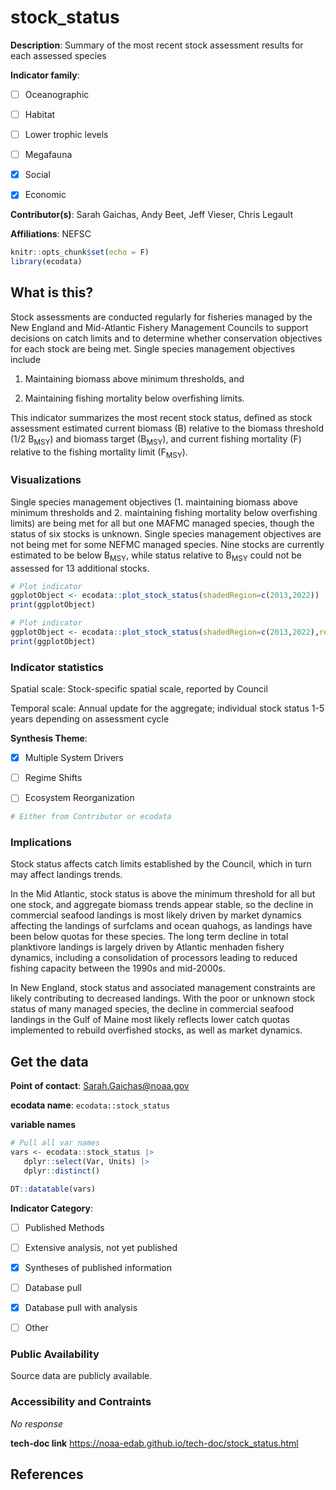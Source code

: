 # stock_status

**Description**: Summary of the most recent stock assessment results for each assessed species

**Indicator family**: 

- [ ] Oceanographic
- [ ] Habitat
- [ ] Lower trophic levels
- [ ] Megafauna
- [X] Social
- [X] Economic

**Contributor(s)**: Sarah Gaichas, Andy Beet, Jeff Vieser, Chris Legault

**Affiliations**: NEFSC

```{r echo=FALSE}
knitr::opts_chunk$set(echo = F)
library(ecodata)
```
## What is this?
Stock assessments are conducted regularly for fisheries managed by the New England and Mid-Atlantic Fishery Management Councils to support decisions on catch limits and to determine whether conservation objectives for each stock are being met. Single species management objectives include
1. Maintaining biomass above minimum thresholds, and 
2. Maintaining fishing mortality below overfishing limits. 

This indicator summarizes the most recent stock status, defined as stock assessment estimated current biomass (B) relative to the biomass threshold (1/2 B<sub>MSY</sub>) and biomass target (B<sub>MSY</sub>), and current fishing mortality (F) relative to the fishing mortality limit (F<sub>MSY</sub>).

### Visualizations
Single species management objectives (1. maintaining biomass above minimum thresholds and 2. maintaining fishing mortality below overfishing limits) are being met for all but one MAFMC managed species, though the status of six stocks is unknown. Single species management objectives are not being met for some NEFMC managed species.  Nine stocks are currently estimated to be below B<sub>MSY</sub>, while status relative to B<sub>MSY</sub> could not be assessed for 13 additional stocks.

```{r plot_stock_statusMAB}
# Plot indicator
ggplotObject <- ecodata::plot_stock_status(shadedRegion=c(2013,2022))
print(ggplotObject)
```
```{r plot_stock_statusNE}
# Plot indicator
ggplotObject <- ecodata::plot_stock_status(shadedRegion=c(2013,2022),report='NewEngland')
print(ggplotObject)
```
### Indicator statistics 
Spatial scale: Stock-specific spatial scale, reported by Council

Temporal scale: Annual update for the aggregate; individual stock status 1-5 years depending on assessment cycle

**Synthesis Theme**:

- [X] Multiple System Drivers
- [ ] Regime Shifts
- [ ] Ecosystem Reorganization

```{r autostats_stock_status}
# Either from Contributor or ecodata
```

### Implications
Stock status affects catch limits established by the Council, which in turn may affect landings trends. 

In the Mid Atlantic, stock status is above the minimum threshold for all but one stock, and aggregate biomass trends appear stable, so the decline in commercial seafood landings is most likely driven by market dynamics affecting the landings of surfclams and ocean quahogs, as landings have been below quotas for these species. The long term decline in total planktivore landings is largely driven by Atlantic menhaden fishery dynamics, including a consolidation of processors leading to reduced fishing capacity between the 1990s and mid-2000s.

In New England, stock status and associated management constraints are likely contributing to decreased landings. With the poor or unknown stock status of many managed species, the decline in commercial seafood landings in the Gulf of Maine most likely reflects lower catch quotas implemented to rebuild overfished stocks, as well as market dynamics.

## Get the data

**Point of contact**: [Sarah.Gaichas@noaa.gov](Sarah.Gaichas@noaa.gov){.email}

**ecodata name**: `ecodata::stock_status`

**variable names**

```{r vars_stock_status}
# Pull all var names
vars <- ecodata::stock_status |>
   dplyr::select(Var, Units) |>
   dplyr::distinct()

DT::datatable(vars)
```
**Indicator Category**:

- [ ] Published Methods
- [ ] Extensive analysis, not yet published
- [X] Syntheses of published information
- [ ] Database pull
- [X] Database pull with analysis
- [ ] Other

### Public Availability

Source data are publicly available.

### Accessibility and Contraints

_No response_

**tech-doc link**
<https://noaa-edab.github.io/tech-doc/stock_status.html>

## References

